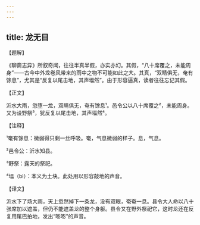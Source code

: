 ```yaml
---
---
---
```

title: 龙无目
---




【题解】


《聊斋志异》所叙奇闻，往往半真半假，亦实亦幻。其假，“八十席覆之，未能周身”——古今中外龙卷风带来的雨中之物不可能如此之大。其真，“双睛俱无，奄有馀息”，尤其是“反复以尾击地，其声堛然”。由于形容逼真，读者往往忘记其假。

【正文】

沂水大雨，忽堕一龙，双睛俱无，奄有馀息¹。邑令公以八十席覆之²，未能周身。又为设野祭³，犹反复以尾击地，其声堛然⁴。





【注释】


¹奄有馀息：微弱得只剩一丝呼吸。奄，气息微弱的样子。息，气息。

²邑令公：沂水知县。

³野祭：露天的祭祀。

⁴堛（bì）：本义为土块。此处用以形容敲地的声音。





【译文】


沂水下了场大雨，天上忽然掉下一条龙，没有双眼，奄奄一息。县令大人命以八十张席加以遮盖，但仍不能遮盖龙的整个身躯。县令又在野外祭祀它，这时龙还在反复用尾巴拍地，发出“嘭嘭”的声音。
